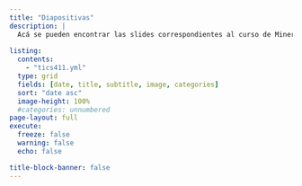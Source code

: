 ```yaml
---
title: "Diapositivas"
description: |
  Acá se pueden encontrar las slides correspondientes al curso de Minería de Datos.
  
listing:
  contents:
    - "tics411.yml"
  type: grid
  fields: [date, title, subtitle, image, categories]
  sort: "date asc"
  image-height: 100%
  #categories: unnumbered
page-layout: full
execute: 
  freeze: false
  warning: false
  echo: false

title-block-banner: false
---
```

